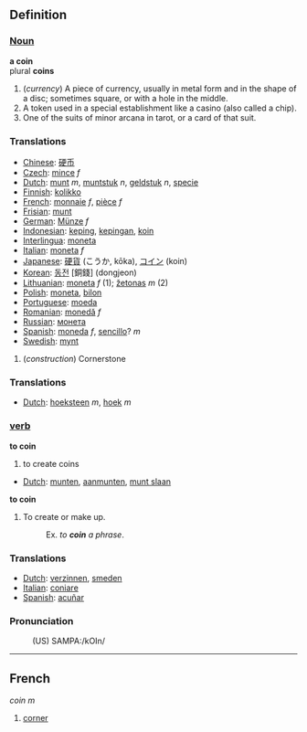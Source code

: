 ==Definition==

=== [[Noun]] ===
'''a coin'''
<br>plural '''coins'''
# (<i>currency</i>) A piece of currency, usually in metal form and in the shape of a disc; sometimes square, or with a hole in the middle.
# A token used in a special establishment like a casino (also called a chip).
# One of the suits of minor arcana in tarot, or a card of that suit.

===Translations===
*[[Chinese]]: [[硬币]]
*[[Czech]]: [[mince]] ''f''
*[[Dutch]]: [[munt]] ''m'', [[muntstuk]] ''n'', [[geldstuk]] ''n'', [[specie]]
*[[Finnish]]: [[kolikko]]
*[[French]]: [[monnaie]] ''f'', [[pièce]] ''f''
*[[Frisian]]: [[munt]]
*[[German]]: [[Münze]] ''f''
*[[Indonesian]]: [[keping]], [[keping|kepingan]], [[koin]]
*[[Interlingua]]: [[moneta]]
*[[Italian]]: [[moneta]] ''f''
*[[Japanese]]: [[硬貨]] (こうか, kōka), [[コイン]] (koin)
*[[Korean]]: [[동전]] [銅錢] (dongjeon)
*[[Lithuanian]]: [[moneta]] ''f'' (1); [[žetonas]] ''m'' (2)
*[[Polish]]: [[moneta]], [[bilon]]
*[[Portuguese]]: [[moeda]]
*[[Romanian]]: [[monedă]] ''f''
*[[Russian]]: [[монета]]
*[[Spanish]]: [[moneda]] ''f'', [[sencillo]]? ''m''
*[[Swedish]]: [[mynt]]

# (''construction'') Cornerstone

===Translations===
*[[Dutch]]: [[hoeksteen]] ''m'', [[hoek]] ''m''

=== [[verb]] ===
'''to coin'''

# to create coins

*[[Dutch]]: [[munten]], [[aanmunten]], [[munt slaan]]

'''to coin'''
# To create or make up.
#:Ex. ''to '''coin''' a phrase''.

===Translations===
*[[Dutch]]: [[verzinnen]], [[smeden]]
*[[Italian]]: [[coniare]]
*[[Spanish]]: [[acuñar]]

===Pronunciation===
:(US) SAMPA:/kOIn/

----

==French==
''coin'' ''m''

# [[corner]]